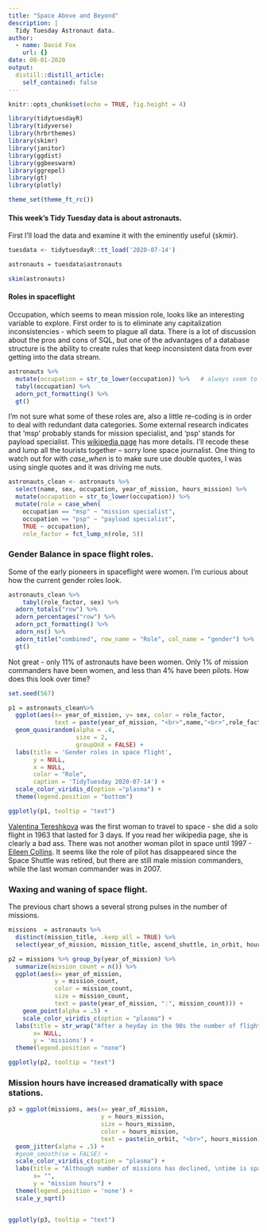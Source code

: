 ```yaml
---
title: "Space Above and Beyond"
description: |
  Tidy Tuesday Astronaut data.
author:
  - name: David Fox
    url: {}
date: 08-01-2020
output:
  distill::distill_article:
    self_contained: false
---
```


```r
knitr::opts_chunk$set(echo = TRUE, fig.height = 4)

library(tidytuesdayR)
library(tidyverse)
library(hrbrthemes)
library(skimr)
library(janitor)
library(ggdist)
library(ggbeeswarm)
library(ggrepel)
library(gt)
library(plotly)

theme_set(theme_ft_rc())
```

#### This week's Tidy Tuesday data is about astronauts.

First I'll load the data and examine it with the eminently useful {skmir}.

```r
tuesdata <- tidytuesdayR::tt_load('2020-07-14')

astronauts = tuesdata$astronauts

skim(astronauts)

```

#### Roles in spaceflight

Occupation, which seems to mean mission role, looks like an interesting variable to explore. First order to is to eliminate any capitalization inconsistencies - which seem to plague all data. There is a lot of discussion about the pros and cons of SQL, but one of the advantages of a database structure is the ability to create rules that keep inconsistent data from ever getting into the data stream.

```r
astronauts %>%
  mutate(occupation = str_to_lower(occupation)) %>%   # always seem to be capitalization issues
  tabyl(occupation) %>%
  adorn_pct_formatting() %>% 
  gt()
```

I'm not sure what some of these roles are, also a little re-coding is in order to deal with redundant data categories. Some external research indicates that 'msp' probably stands for mission specialist, and 'psp' stands for payload specialist. This [wikipedia page](https://en.wikipedia.org/wiki/Astronaut_ranks_and_positions#Ranks) has more details. I'll recode these and lump all the tourists together -- sorry lone space journalist. One thing to watch out for with *case_when* is to make sure use double quotes, I was using single quotes and it was driving me nuts.

```r
astronauts_clean <- astronauts %>% 
  select(name, sex, occupation, year_of_mission, hours_mission) %>% 
  mutate(occupation = str_to_lower(occupation)) %>%
  mutate(role = case_when(
    occupation == "msp" ~ "mission specialist",
    occupation == "psp" ~ "payload specialist",
    TRUE ~ occupation),
    role_factor = fct_lump_n(role, 5))
```

### Gender Balance in space flight roles.

Some of the early pioneers in spaceflight were women. I'm curious about how the current gender roles look.

```r
astronauts_clean %>%
    tabyl(role_factor, sex) %>%
  adorn_totals("row") %>% 
  adorn_percentages("row") %>% 
  adorn_pct_formatting() %>%
  adorn_ns() %>%
  adorn_title("combined", row_name = "Role", col_name = "gender") %>% 
  gt()
```

Not great - only 11% of astronauts have been women. Only 1% of mission commanders have been women, and less than 4% have been pilots. How does this look over time?

```r

set.seed(567)

p1 = astronauts_clean%>% 
  ggplot(aes(x= year_of_mission, y= sex, color = role_factor,
             text = paste(year_of_mission, "<br>",name,"<br>",role_factor))) +
  geom_quasirandom(alpha = .4,
                   size = 2,
                   groupOnX = FALSE) +
  labs(title = 'Gender roles in space flight',
       y = NULL, 
       x = NULL,
       color = "Role",
       caption = 'TidyTuesday 2020-07-14') +
  scale_color_viridis_d(option ="plasma") +
  theme(legend.position = "bottom")

ggplotly(p1, tooltip = "text")

```

[Valentina Tereshkova](https://en.wikipedia.org/wiki/Valentina_Tereshkova) was the first woman to travel to space - she did a solo flight in 1963 that lasted for 3 days. If you read her wikipedia page, she is clearly a bad ass. There was not another woman pilot in space until 1997 - [Eileen Collins](https://en.wikipedia.org/wiki/Eileen_Collins). It seems like the role of pilot has disappeared since the Space Shuttle was retired, but there are still male mission commanders, while the last woman commander was in 2007.

### Waxing and waning of space flight.

The previous chart shows a several strong pulses in the number of missions.

```r
missions  = astronauts %>% 
  distinct(mission_title, .keep_all = TRUE) %>% 
  select(year_of_mission, mission_title, ascend_shuttle, in_orbit, hours_mission)

p2 = missions %>% group_by(year_of_mission) %>% 
  summarize(mission_count = n()) %>% 
  ggplot(aes(x= year_of_mission,
             y = mission_count,
             color = mission_count,
             size = mission_count,
             text = paste(year_of_mission, ":", mission_count))) +
    geom_point(alpha = .5) + 
    scale_color_viridis_c(option = "plasma") +
  labs(title = str_wrap("After a heyday in the 90s the number of flights has declined to the level of the 1960's."),
       x= NULL,
       y = 'missions') +
  theme(legend.position = "none")

ggplotly(p2, tooltip = "text")
```

### Mission hours have increased dramatically with space stations.

```r
p3 = ggplot(missions, aes(x= year_of_mission,
                          y = hours_mission,
                          size = hours_mission,
                          color = hours_mission,
                          text = paste(in_orbit, "<br>", hours_mission))) +
  geom_jitter(alpha = .5) +
  #geom_smooth(se = FALSE) +
  scale_color_viridis_c(option = "plasma") +
  labs(title = "Although number of missions has declined, \ntime is space has increased dramitically.",
       x= "",
       y = "mission hours") + 
  theme(legend.position = 'none') +
  scale_y_sqrt()


ggplotly(p3, tooltip = "text")
```
